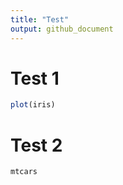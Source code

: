 ```yaml
---
title: "Test"
output: github_document
---
```



# Test 1
```r
plot(iris)
```

# Test 2
```r
mtcars
```